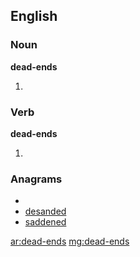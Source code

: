 ==English==

===Noun===
'''dead-ends'''

# {{plural of|[[dead-end]]}}

===Verb===
'''dead-ends'''

# {{third-person singular of|[[dead-end]]}}

===Anagrams===
* {{alphagram|adddeens}}
* [[desanded#English|desanded]]
* [[saddened#English|saddened]]

[[ar:dead-ends]]
[[mg:dead-ends]]